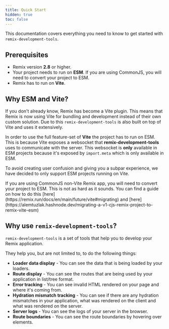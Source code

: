 ```yaml
---
title: Quick Start
hidden: true
toc: false
---
```



This documentation covers everything you need to know to get started with `remix-development-tools`.

## Prerequisites

- Remix version **2.8** or higher.
- Your project needs to run on **ESM**. If you are using CommonJS, you will need to convert your project to ESM.
- Remix has to run on **Vite**.

## Why ESM and Vite?

If you don't already know, Remix has become a Vite plugin. This means that Remix is now using Vite for bundling
and development instead of their own custom solution. Due to this `remix-development-tools` is also built on top of 
Vite and uses it extensively.

In order to use the full feature-set of **Vite** the project has to run on ESM. This is because Vite exposes a websocket
that **remix-development-tools** uses to communicate with the server. This websocket is **only** available in ESM projects 
because it's exposed by `import.meta` which is only available in ESM.

To avoid creating user confusion and giving you a subpar experience, we have decided to only support ESM projects running on Vite.

<Info>
 If you are using CommonJS non-Vite Remix app, you will need to convert your project to ESM. This is not as hard as it sounds.
  You can find a guide on how to do this [here](https://remix.run/docs/en/main/future/vite#migrating) and [here](https://alemtuzlak.hashnode.dev/migrating-a-v1-cjs-remix-project-to-remix-vite-esm)
</Info>

## Why use `remix-development-tools`?

`remix-development-tools` is a set of tools that help you to develop your Remix application. 

They help you, but are not limited to, to do the following things:
- **Loader data display** - You can see the data that is being loaded by your loaders.
- **Route display** - You can see the routes that are being used by your application in list/tree format.
- **Error tracking** - You can see invalid HTML rendered on your page and where it's coming from.
- **Hydration mismatch tracking** - You can see if there are any hydration mismatches in your application, what was rendered on the client and what was rendered on the server.
- **Server logs** - You can see the logs of your server in the browser.
- **Route boundaries** - You can see the route boundaries by hovering over elements.
